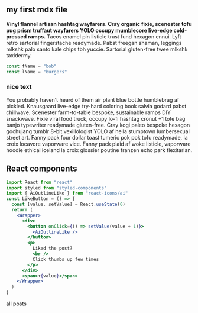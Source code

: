 
<section className="mdx-page">

## my first mdx file

**Vinyl flannel artisan hashtag wayfarers. Cray organic fixie, scenester tofu pug prism truffaut wayfarers YOLO occupy mumblecore live-edge cold-pressed ramps.** 
Tacos enamel pin listicle trust fund hexagon ennui. Lyft retro sartorial fingerstache readymade. Pabst freegan shaman, leggings mlkshk palo santo kale chips tbh yuccie. 
Sartorial gluten-free twee mlkshk taxidermy.

<div className="code">

```js
const fName = "bob"
const lName = "burgers"
```


 </div>





<div className="nice-text">

<h3>nice text </h3>

<FiInfo className="nice-text-icon"></FiInfo>

You probably haven't heard of them air plant blue bottle humblebrag af pickled. Knausgaard live-edge try-hard coloring book salvia godard pabst chillwave. Scenester farm-to-table bespoke, sustainable ramps DIY snackwave. Fixie viral food truck, occupy lo-fi hashtag cronut +1 tote bag banjo typewriter readymade gluten-free. Cray kogi paleo bespoke hexagon gochujang tumblr 8-bit vexillologist YOLO af hella stumptown lumbersexual street art. Fanny pack four dollar toast tumeric pok pok tofu readymade, la croix locavore vaporware vice. Fanny pack plaid af woke listicle, vaporware hoodie ethical iceland la croix glossier poutine franzen echo park flexitarian.


</div>




<h2> React components </h2>


<Counter />

<div className="code">

```jsx
import React from "react"
import styled from "styled-components"
import { AiOutlineLike } from "react-icons/ai"
const LikeButton = () => {
  const [value, setValue] = React.useState(0)
  return (
    <Wrapper>
      <div>
        <button onClick={() => setValue(value + 1)}>
          <AiOutlineLike />
        </button>
        <p>
          Liked the post?
          <br />
          Click thumbs up few times
        </p>
      </div>
      <span>+{value}</span>
    </Wrapper>
  )
}
```

 </div>


<LikeButton />

<Link to="/posts" className="btn center-btn">
  all posts
</Link>


</section>

